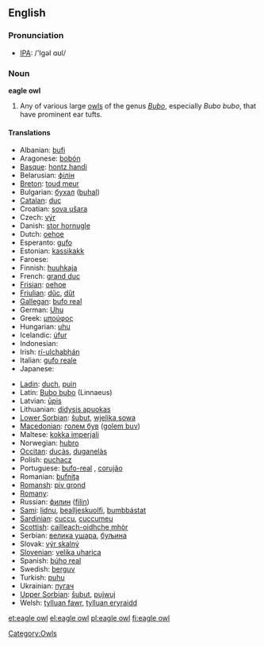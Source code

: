 {{wikipedia}}
==English==

===Pronunciation===
*[[w:IPA|IPA]]: /'Igəl ɑʊl/

===Noun===
'''eagle owl'''

# Any of various large [[owl]]s of the genus ''[[Bubo]]'', especially ''Bubo bubo'', that have prominent ear tufts.

====Translations====
{{top}}
*Albanian: [[bufi]]
*Aragonese: [[bobón]] {{m}}
*[[Basque]]: [[hontz handi]]
*Belarusian: [[філін]]
*[[Breton]]: [[toud meur]]
*Bulgarian: [[бухал]] ([[buhal]])
*[[Catalan]]: [[duc]]
*Croatian: [[sova ušara]]
*Czech: [[výr]]
*Danish: [[stor hornugle]]
*Dutch: [[oehoe]] {{m}}
*Esperanto: [[gufo]]
*Estonian: [[kassikakk]]
*Faroese: [[]]
*Finnish: [[huuhkaja]]
*French: [[grand duc]] {{m}}
*[[Frisian]]: [[oehoe]]
*[[Friulian]]: [[dűc]], [[dűt]]
*[[Gallegan]]: [[bufo real]]
*German: [[Uhu]] {{m}}
*Greek: [[μπούφος]] '' ''
*Hungarian: [[uhu]]
*Icelandic: [[úfur]]
*Indonesian: [[]]
*Irish: [[rí-ulchabhán]]
*Italian: [[gufo reale]] {{m}}
*Japanese: [[]]
{{mid}}
*[[Ladin]]: [[duch]], [[puin]]
*Latin: [[Bubo bubo]] (Linnaeus)
*Latvian: [[ūpis]]
*Lithuanian: [[didysis apuokas]]
*[[Lower Sorbian]]: [[šubut]], [[wjelika sowa]]
*[[Macedonian]]: [[голем був]] ([[golem buv]])
*Maltese: [[kokka imperjali]]
*Norwegian: [[hubro]]
*[[Occitan]]: [[ducàs]], [[duganelàs]]
*Polish: [[puchacz]] '' ''
*Portuguese: [[bufo-real]] {{m}}, [[corujão]] {{m}}
*Romanian: [[bufniţa]]
*[[Romansh]]: [[piv grond]]
*[[Romany]]: [[]]
*Russian: [[филин]] ([[filin]]) '' ''
*[[Sami]]: [[lidnu]], [[bealljeskuolfi]], [[bumbbástat]]
*[[Sardinian]]: [[cuccu]], [[cuccumeu]]
*[[Scottish]]: [[cailleach-oidhche mhòr]]
*Serbian: [[велика ушара]], [[буљина]]
*Slovak: [[výr skalný]]
*[[Slovenian]]: [[velika uharica]]
*Spanish: [[búho real]] {{m}}
*Swedish: [[berguv]]
*Turkish: [[puhu]]
*Ukrainian: [[пугач]]
*[[Upper Sorbian]]: [[šubut]], [[pujwuj]]
*Welsh: [[tylluan fawr]], [[tylluan eryraidd]]
{{bottom}}

[[Category:Owls]]

[[et:eagle owl]]
[[el:eagle owl]]
[[pl:eagle owl]]
[[fi:eagle owl]]